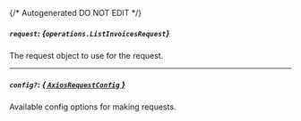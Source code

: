 {/* Autogenerated DO NOT EDIT  */}

##### `request`: *{`operations.ListInvoicesRequest`}*
The request object to use for the request.
<Collapsible>
    <ListInvoicesRequest/>
</Collapsible>

---
##### `config?`: [*{ `AxiosRequestConfig` }*](https://axios-http.com/docs/req_config)
Available config options for making requests.


